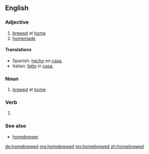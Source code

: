 ==English==

===Adjective===
{{en-adj|-}}

# [[brewed]] at [[home]]
# [[homemade]]

====Translations====
{{trans-top|homemade}}
* Spanish: [[hecho]] en [[casa]], {{t|es|casero}}
* Italian: [[fatto]] in [[casa]], {{t|it|casareccio}}
{{trans-mid}}
{{trans-bottom}}

===Noun===
{{en-noun}}

# [[brewed]] at [[home]]

===Verb===
{{infl|en|verb form}}

# {{past of|[[homebrew]]}}

===See also===
* [[homebrewer]]

[[de:homebrewed]]
[[mg:homebrewed]]
[[my:homebrewed]]
[[zh:homebrewed]]